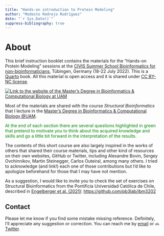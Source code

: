 ```yaml
---
title: "Hands-on introduction to Protein Modeling"
author: "Modesto Redrejo Rodríguez"
date: "`r Sys.Date()`"
suppress-bibliography: true
---
```


# About

This brief instruction booklet contains the materials for the "Hands-on Protein Modeling" sessions at the [CIVIS Summer School Bioinformatics for non-bioinformaticians](https://civis.eu/en/civis-courses/bioinformatics-for-non-bioinformaticians-computational-analyses-in-health-and-life-sciences), Tübingen, Germany (18-22 July 2022). This is a [Quarto](https://quarto.org/docs/books "Quarto") book. All this material is open access and it is shared under [CC BY-NC license](https://creativecommons.org/licenses/by-nc/2.0/ "CC BY-NC license").

[![Link to the website of the Master's Degree in Bioinformatics & Computational Biology at UAM](pics/QR_master.png "Master's Degree in Bioinformatics & Computational Biology")](https://www-uam-es.translate.goog/Medicina/MasterBioinformaticaBiologiaComputacional/1446820907497.htm?language=es&nodepath=M?ster+Universitario+en+Bioinform?tica+y+Biolog?a+Computacional&_x_tr_sl=es&_x_tr_tl=en&_x_tr_hl=es&_x_tr_pto=wapp)

Most of the materials are shared with the course *Structural Bioinformatics* that I lecture in the [Master's Degree in Bioinformatics & Computational Biology \@UAM](https://www-uam-es.translate.goog/Medicina/MasterBioinformaticaBiologiaComputacional/1446820907497.htm?language=es&nodepath=M?ster+Universitario+en+Bioinform?tica+y+Biolog?a+Computacional&_x_tr_sl=es&_x_tr_tl=en&_x_tr_hl=es&_x_tr_pto=wapp).

[At the end of each section there are several questions highlighted in green that pretend to motivate you to think about the acquired knowledge and skills and go a little bit forward in the interpretation of the results.]{style="color:green"}

The contents of this short course are also largely inspired in the works of others that shared their course materials, tips and other kind of resources on their own websites, GitHub or Twitter, including Alexandre Bovin, Sergey Ovchinnikov, Martin Steinegger, Carlos Outeiral, among many others. I tried to acknowledge (and link!) each one of those contributions but I'd like to apologize beforehand for those that I may have not mention.

As a suggestion, I would like to invite you to check the set of exercises on Structural Bioinformatics from the Pontificia Universidad Católica de Chile, described in [Engelberger et al. (2021)](https://pubs.acs.org/doi/10.1021/acs.jchemed.1c00022): <https://github.com/pb3lab/ibm3202>

## Contact

Please let me know if you find some mistake missing reference. Definitely, I'll appreciate any suggestion or correction. You can reach me by [email](mailto::modesto.redrejo@uam.es) or [![](pics/tw.png "@mredrejo"){width="14" height="11"} Twitter](https://twitter.com/mredrejo "Twitter").
